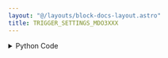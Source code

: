 ```yaml
---
layout: "@/layouts/block-docs-layout.astro"
title: TRIGGER_SETTINGS_MDO3XXX
---
```



<PythonDocsDisplay docstring={docstring} />
<AppDisplay app={app} blockName="TRIGGER_SETTINGS_MDO3XXX" client:visible />

<details>
<summary>Python Code</summary>
```python
from flojoy import flojoy, DataContainer, TextBlob, VisaConnection
from typing import Optional, Literal


@flojoy(inject_connection=True)
def TRIGGER_SETTINGS_MDO3XXX(
    connection: VisaConnection,
    query_set: Literal["query", "set"] = "query",
    edge_couplings: Literal[
        "unchanged", "ac", "dc", "hfrej", "lfrej", "noiserej"
    ] = "unchanged",
    trigger_types: Literal["unchanged", "edge", "logic", "pulse"] = "unchanged",
    edge_slope: Literal["unchanged", "rise", "fall", "either"] = "unchanged",
    default: Optional[DataContainer] = None,
) -> TextBlob:
    """The TRIGGER_SETTINGS_MDO3XXX node sets advanced trigger settings.

    Note that "unchanged" will leave the settings unchanged.

    Requires a CONNECTION_MDO3XXX node at the start of the app to connect with
    the instrument. The VISA address will then be listed under 'connection'.

    This node should also work with compatible Tektronix scopes (untested):
    MDO4xxx, MSO4xxx, and DPO4xxx.

    Parameters
    ----------
    connection: VisaConnection
        The VISA address (requires the CONNECTION_MDO3XXX node).
    query_set: str
        Whether to query or set the triggering channel.
    edge_couplings: str
        Set the trigger edge coupling type.
    trigger_types: str
        Set to trigger on edge, logic, or pulses.
    edge_slope: str
        Set to trigger on positive, negative, or either slopes.

    Returns
    -------
    DataContainer
        TextBlob: Summary of trigger settings.
    """

    tek = connection.get_handle()

    match query_set:
        case "query":
            edge_couplings = tek.trigger.edge_coupling()
            trigger_types = tek.trigger.type()
            edge_slope = tek.trigger.edge_slope()

        case "set":
            if edge_couplings != "unchanged":
                edge_couplings = tek.trigger.edge_coupling()
            if trigger_types != "unchanged":
                tek.trigger.type(trigger_types)
            if edge_slope != "unchanged":
                tek.trigger.edge_slope(edge_slope)

    s = str(
        f"Edge coupling: {edge_couplings},\n"
        f"Trigger type: {trigger_types},\n"
        f"Edge slope: {edge_slope}"
    )

    return TextBlob(text_blob=s)

```
[Find this Flojoy Block on GitHub](https://github.com/flojoy-ai/blocks/blob/main/blocks/IO/INSTRUMENTS/OSCILLOSCOPES/TEKTRONIX/MDO3XXX/ADVANCED/TRIGGER_SETTINGS_MDO3XXX/TRIGGER_SETTINGS_MDO3XXX.py)
</details>


## Example
